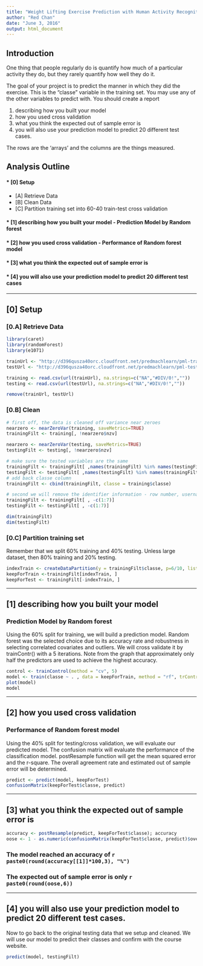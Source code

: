 ```yaml
---
title: "Weight Lifting Exercise Prediction with Human Activity Recognition Data"
author: "Red Chan"
date: "June 3, 2016"
output: html_document
---
```


## Introduction

One thing that people regularly do is quantify how much of a particular activity they do, but they rarely quantify how well they do it.

The goal of your project is to predict the manner in which they did the exercise. This is the "classe" variable in the training set. You may use any of the other variables to predict with. You should create a report 

1. describing how you built your model
2. how you used cross validation
3. what you think the expected out of sample error is
4. you will also use your prediction model to predict 20 different test cases.

The rows are the 'arrays' and the columns are the things measured.


## Analysis Outline
#### * [0] Setup
  + [A] Retrieve Data
  + [B] Clean Data
  + [C] Partition training set into 60-40 train-test cross validation
  
#### * [1] describing how you built your model - Prediction Model by Random forest
#### * [2] how you used cross validation - Performance of Random forest model
#### * [3] what you think the expected out of sample error is
#### * [4] you will also use your prediction model to predict 20 different test cases

---

## [0] Setup

### [0.A] Retrieve Data

```r
library(caret)
library(randomForest) 
library(e1071)

trainUrl <- "http://d396qusza40orc.cloudfront.net/predmachlearn/pml-training.csv"
testUrl <- "http://d396qusza40orc.cloudfront.net/predmachlearn/pml-testing.csv"

training <- read.csv(url(trainUrl), na.strings=c("NA","#DIV/0!",""))
testing <- read.csv(url(testUrl), na.strings=c("NA","#DIV/0!",""))

remove(trainUrl, testUrl)
```

### [0.B] Clean

```r
# first off, the data is cleaned off variance near zeroes
nearzero <- nearZeroVar(training, saveMetrics=TRUE)
trainingFilt <- training[, !nearzero$nzv]

nearzero <- nearZeroVar(testing, saveMetrics=TRUE)
testingFilt <- testing[, !nearzero$nzv]

# make sure the tested variables are the same
trainingFilt <- trainingFilt[ ,names(trainingFilt) %in% names(testingFilt)]
testingFilt <- testingFilt[ ,names(testingFilt) %in% names(trainingFilt)]
# add back classe column
trainingFilt <- cbind(trainingFilt, classe = training$classe)

# second we will remove the identifier information - row number, usernames, timestamps, window
trainingFilt <- trainingFilt[ , -c(1:7)]
testingFilt <- testingFilt[ , -c(1:7)]

dim(trainingFilt)
dim(testingFilt)
```

### [0.C] Partition training set
Remember that we split 60% training and 40% testing. Unless large dataset, then 80% training and 20% testing.

```r
indexTrain <- createDataPartition(y = trainingFilt$classe, p=6/10, list=FALSE)
keepForTrain <-trainingFilt[indexTrain, ]
keepForTest <- trainingFilt[-indexTrain, ]
```

---

## [1] describing how you built your model

### Prediction Model by Random forest

Using the 60% split for training, we will build a prediction model. Random forest was the selected choice due to its accuracy rate and robustness in selecting correlated covariates and outliers. We will cross validate it by trainContr() with a 5 iterations. Note from the graph that approximately only half the predictors are used to achieve the highest accuracy. 

```r
control <- trainControl(method = "cv", 5)
model <- train(classe ~ . , data = keepForTrain, method = "rf", trControl = control, ntree = 250)
plot(model)
model
```

---

## [2] how you used cross validation

### Performance of Random forest model

Using the 40% split for testing/cross validation, we will evaluate our predicted model. The confusion matrix will evaluate the performance of the classification model. postResample function will get the mean squared error and the r-square. The overall agreement rate and estimated out of sample error will be determined.

```r
predict <- predict(model, keepForTest)
confusionMatrix(keepForTest$classe, predict)
```

---

## [3] what you think the expected out of sample error is

```r
accuracy <- postResample(predict, keepForTest$classe); accuracy
oose <- 1 - as.numeric(confusionMatrix(keepForTest$classe, predict)$overall[1])
```

### The model reached an accuracy of `r paste0(round(accuracy[[1]]*100,3), "%")`
### The expected out of sample error is only `r paste0(round(oose,6))`

---

## [4] you will also use your prediction model to predict 20 different test cases.

Now to go back to the original testing data that we setup and cleaned. We will use our model to predict their classes and confirm with the course website.

```r
predict(model, testingFilt)
```
